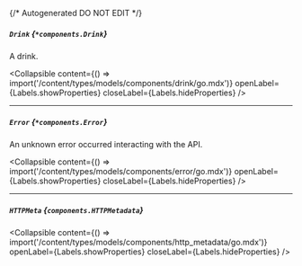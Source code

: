 {/* Autogenerated DO NOT EDIT  */}

##### `Drink` *{`*components.Drink`}*
A drink.

<Collapsible content={() => import('/content/types/models/components/drink/go.mdx')} openLabel={Labels.showProperties} closeLabel={Labels.hideProperties} />


---
##### `Error` *{`*components.Error`}*
An unknown error occurred interacting with the API.

<Collapsible content={() => import('/content/types/models/components/error/go.mdx')} openLabel={Labels.showProperties} closeLabel={Labels.hideProperties} />


---
##### `HTTPMeta` *{`components.HTTPMetadata`}*

<Collapsible content={() => import('/content/types/models/components/http_metadata/go.mdx')} openLabel={Labels.showProperties} closeLabel={Labels.hideProperties} />



